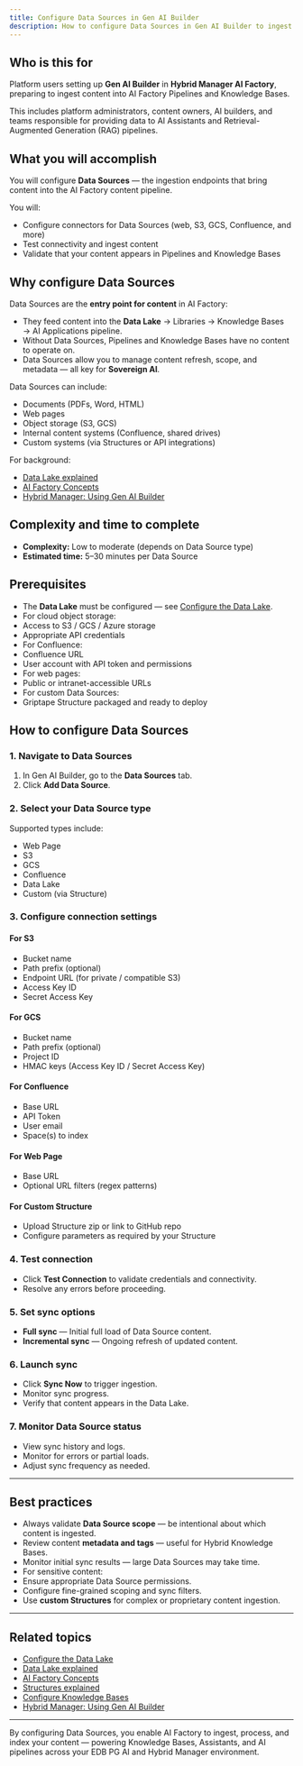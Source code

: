 ```yaml
---
title: Configure Data Sources in Gen AI Builder
description: How to configure Data Sources in Gen AI Builder to ingest content for AI Factory Pipelines and Knowledge Bases.
---
```


## Who is this for

Platform users setting up **Gen AI Builder** in **Hybrid Manager AI Factory**, preparing to ingest content into AI Factory Pipelines and Knowledge Bases.

This includes platform administrators, content owners, AI builders, and teams responsible for providing data to AI Assistants and Retrieval-Augmented Generation (RAG) pipelines.

## What you will accomplish

You will configure **Data Sources** — the ingestion endpoints that bring content into the AI Factory content pipeline.

You will:

-   Configure connectors for Data Sources (web, S3, GCS, Confluence, and more)
-   Test connectivity and ingest content
-   Validate that your content appears in Pipelines and Knowledge Bases

## Why configure Data Sources

Data Sources are the **entry point for content** in AI Factory:

-   They feed content into the **Data Lake** → Libraries → Knowledge Bases → AI Applications pipeline.
-   Without Data Sources, Pipelines and Knowledge Bases have no content to operate on.
-   Data Sources allow you to manage content refresh, scope, and metadata — all key for **Sovereign AI**.

Data Sources can include:

-   Documents (PDFs, Word, HTML)
-   Web pages
-   Object storage (S3, GCS)
-   Internal content systems (Confluence, shared drives)
-   Custom systems (via Structures or API integrations)

For background:

-   [Data Lake explained](/edb-postgres-ai/latest/ai-factory/learn/explained/data-lake-explained/)
-   [AI Factory Concepts](/edb-postgres-ai/latest/ai-factory/learn/explained/ai-factory-concepts/)
-   [Hybrid Manager: Using Gen AI Builder](/edb-postgres-ai/latest/hybrid-manager/ai-factory/gen-ai/builder/)

## Complexity and time to complete

-   **Complexity:** Low to moderate (depends on Data Source type)
-   **Estimated time:** 5–30 minutes per Data Source

## Prerequisites

-   The **Data Lake** must be configured — see [Configure the Data Lake](configure-datalake).
-   For cloud object storage:
-   Access to S3 / GCS / Azure storage
-   Appropriate API credentials
-   For Confluence:
-   Confluence URL
-   User account with API token and permissions
-   For web pages:
-   Public or intranet-accessible URLs
-   For custom Data Sources:
-   Griptape Structure packaged and ready to deploy

## How to configure Data Sources

### 1. Navigate to Data Sources

1.  In Gen AI Builder, go to the **Data Sources** tab.
2.  Click **Add Data Source**.

### 2. Select your Data Source type

Supported types include:

-   Web Page
-   S3
-   GCS
-   Confluence
-   Data Lake
-   Custom (via Structure)

### 3. Configure connection settings

#### For S3

-   Bucket name
-   Path prefix (optional)
-   Endpoint URL (for private / compatible S3)
-   Access Key ID
-   Secret Access Key

#### For GCS

-   Bucket name
-   Path prefix (optional)
-   Project ID
-   HMAC keys (Access Key ID / Secret Access Key)

#### For Confluence

-   Base URL
-   API Token
-   User email
-   Space(s) to index

#### For Web Page

-   Base URL
-   Optional URL filters (regex patterns)

#### For Custom Structure

-   Upload Structure zip or link to GitHub repo
-   Configure parameters as required by your Structure

### 4. Test connection

-   Click **Test Connection** to validate credentials and connectivity.
-   Resolve any errors before proceeding.

### 5. Set sync options

-   **Full sync** — Initial full load of Data Source content.
-   **Incremental sync** — Ongoing refresh of updated content.

### 6. Launch sync

-   Click **Sync Now** to trigger ingestion.
-   Monitor sync progress.
-   Verify that content appears in the Data Lake.

### 7. Monitor Data Source status

-   View sync history and logs.
-   Monitor for errors or partial loads.
-   Adjust sync frequency as needed.

* * *

## Best practices

-   Always validate **Data Source scope** — be intentional about which content is ingested.
-   Review content **metadata and tags** — useful for Hybrid Knowledge Bases.
-   Monitor initial sync results — large Data Sources may take time.
-   For sensitive content:
-   Ensure appropriate Data Source permissions.
-   Configure fine-grained scoping and sync filters.
-   Use **custom Structures** for complex or proprietary content ingestion.

* * *

## Related topics

-   [Configure the Data Lake](configure-datalake)
-   [Data Lake explained](/edb-postgres-ai/latest/ai-factory/learn/explained/data-lake-explained/)
-   [AI Factory Concepts](/edb-postgres-ai/latest/ai-factory/learn/explained/ai-factory-concepts/)
-   [Structures explained](/edb-postgres-ai/latest/ai-factory/learn/explained/structures-explained/)
-   [Configure Knowledge Bases](/edb-postgres-ai/latest/ai-factory/learn/explained/knowledge-bases-explained/)
-   [Hybrid Manager: Using Gen AI Builder](/edb-postgres-ai/latest/hybrid-manager/ai-factory/gen-ai/builder/)

* * *

By configuring Data Sources, you enable AI Factory to ingest, process, and index your content — powering Knowledge Bases, Assistants, and AI pipelines across your EDB PG AI and Hybrid Manager environment.
